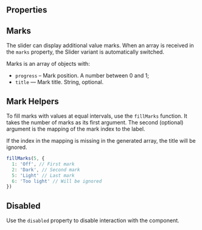 
<Meta of={Stories} />

<Intro
  name="Slider"
  description="Component for selecting a numeric value within a specified range."
/>

<Story of={Stories.Basic} />

## Properties

<Props />

## Marks

The slider can display additional value marks. When an array is received in the `marks` property, the Slider variant is automatically switched.

Marks is an array of objects with:

- `progress` – Mark position. A number between 0 and 1;
- `title` — Mark title. String, optional.

<Story of={Stories.Marks} />

## Mark Helpers

To fill marks with values at equal intervals, use the `fillMarks` function. It takes the number of marks as its first argument. The second (optional) argument is the mapping of the mark index to the label.

If the index in the mapping is missing in the generated array, the title will be ignored.

```ts
fillMarks(5, {
  1: 'Off', // First mark
  2: 'Dark', // Second mark
  5: 'Light' // Last mark
  6: 'Too light' // Will be ignored
})
```

<Story of={Stories.MarkHelpers} />

## Disabled

Use the `disabled` property to disable interaction with the component.

<Story of={Stories.Disabled} />
